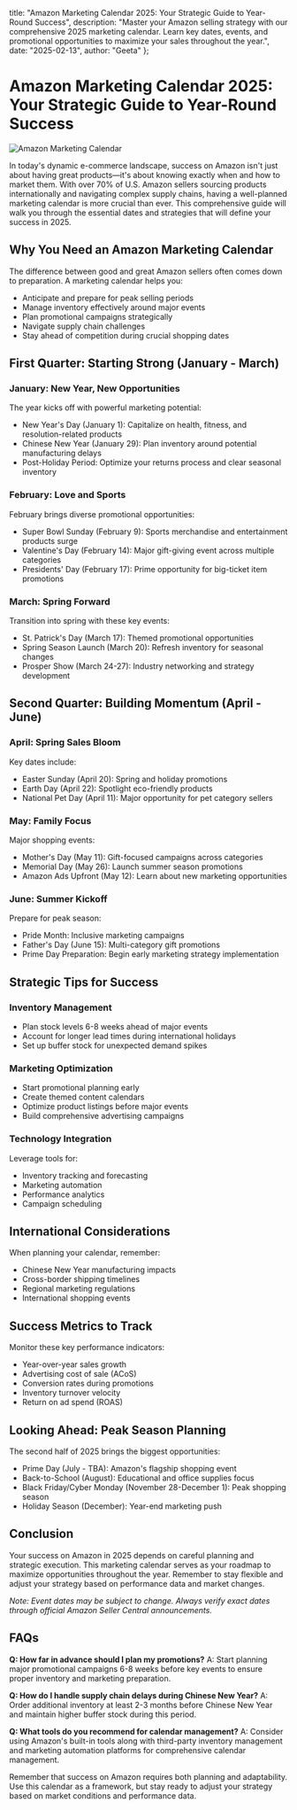  title: "Amazon Marketing Calendar 2025: Your Strategic Guide to Year-Round Success",
  description: "Master your Amazon selling strategy with our comprehensive 2025 marketing calendar. Learn key dates, events, and promotional opportunities to maximize your sales throughout the year.",
  date: "2025-02-13",
  author: "Geeta"
};

# Amazon Marketing Calendar 2025: Your Strategic Guide to Year-Round Success

![Amazon Marketing Calendar](/images/blog/amazon-marketing-calendar.jpeg)

In today's dynamic e-commerce landscape, success on Amazon isn't just about having great products—it's about knowing exactly when and how to market them. With over 70% of U.S. Amazon sellers sourcing products internationally and navigating complex supply chains, having a well-planned marketing calendar is more crucial than ever. This comprehensive guide will walk you through the essential dates and strategies that will define your success in 2025.

## Why You Need an Amazon Marketing Calendar

The difference between good and great Amazon sellers often comes down to preparation. A marketing calendar helps you:
- Anticipate and prepare for peak selling periods
- Manage inventory effectively around major events
- Plan promotional campaigns strategically
- Navigate supply chain challenges
- Stay ahead of competition during crucial shopping dates

## First Quarter: Starting Strong (January - March)

### January: New Year, New Opportunities
The year kicks off with powerful marketing potential:
- New Year's Day (January 1): Capitalize on health, fitness, and resolution-related products
- Chinese New Year (January 29): Plan inventory around potential manufacturing delays
- Post-Holiday Period: Optimize your returns process and clear seasonal inventory

### February: Love and Sports
February brings diverse promotional opportunities:
- Super Bowl Sunday (February 9): Sports merchandise and entertainment products surge
- Valentine's Day (February 14): Major gift-giving event across multiple categories
- Presidents' Day (February 17): Prime opportunity for big-ticket item promotions

### March: Spring Forward
Transition into spring with these key events:
- St. Patrick's Day (March 17): Themed promotional opportunities
- Spring Season Launch (March 20): Refresh inventory for seasonal changes
- Prosper Show (March 24-27): Industry networking and strategy development

## Second Quarter: Building Momentum (April - June)

### April: Spring Sales Bloom
Key dates include:
- Easter Sunday (April 20): Spring and holiday promotions
- Earth Day (April 22): Spotlight eco-friendly products
- National Pet Day (April 11): Major opportunity for pet category sellers

### May: Family Focus
Major shopping events:
- Mother's Day (May 11): Gift-focused campaigns across categories
- Memorial Day (May 26): Launch summer season promotions
- Amazon Ads Upfront (May 12): Learn about new marketing opportunities

### June: Summer Kickoff
Prepare for peak season:
- Pride Month: Inclusive marketing campaigns
- Father's Day (June 15): Multi-category gift promotions
- Prime Day Preparation: Begin early marketing strategy implementation

## Strategic Tips for Success

### Inventory Management
- Plan stock levels 6-8 weeks ahead of major events
- Account for longer lead times during international holidays
- Set up buffer stock for unexpected demand spikes

### Marketing Optimization
- Start promotional planning early
- Create themed content calendars
- Optimize product listings before major events
- Build comprehensive advertising campaigns

### Technology Integration
Leverage tools for:
- Inventory tracking and forecasting
- Marketing automation
- Performance analytics
- Campaign scheduling

## International Considerations

When planning your calendar, remember:
- Chinese New Year manufacturing impacts
- Cross-border shipping timelines
- Regional marketing regulations
- International shopping events

## Success Metrics to Track

Monitor these key performance indicators:
- Year-over-year sales growth
- Advertising cost of sale (ACoS)
- Conversion rates during promotions
- Inventory turnover velocity
- Return on ad spend (ROAS)

## Looking Ahead: Peak Season Planning

The second half of 2025 brings the biggest opportunities:
- Prime Day (July - TBA): Amazon's flagship shopping event
- Back-to-School (August): Educational and office supplies focus
- Black Friday/Cyber Monday (November 28-December 1): Peak shopping season
- Holiday Season (December): Year-end marketing push

## Conclusion

Your success on Amazon in 2025 depends on careful planning and strategic execution. This marketing calendar serves as your roadmap to maximize opportunities throughout the year. Remember to stay flexible and adjust your strategy based on performance data and market changes.

*Note: Event dates may be subject to change. Always verify exact dates through official Amazon Seller Central announcements.*

## FAQs

**Q: How far in advance should I plan my promotions?**
A: Start planning major promotional campaigns 6-8 weeks before key events to ensure proper inventory and marketing preparation.

**Q: How do I handle supply chain delays during Chinese New Year?**
A: Order additional inventory at least 2-3 months before Chinese New Year and maintain higher buffer stock during this period.

**Q: What tools do you recommend for calendar management?**
A: Consider using Amazon's built-in tools along with third-party inventory management and marketing automation platforms for comprehensive calendar management.

Remember that success on Amazon requires both planning and adaptability. Use this calendar as a framework, but stay ready to adjust your strategy based on market conditions and performance data.
